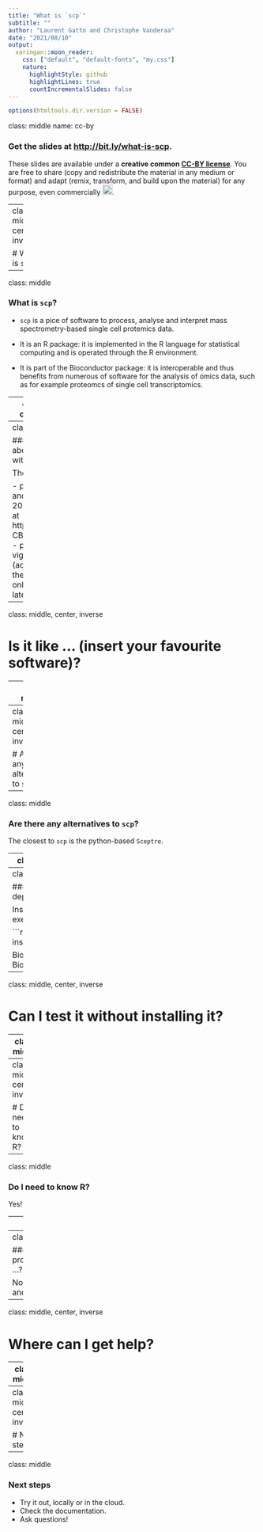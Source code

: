 ```yaml
---
title: "What is `scp`"
subtitle: ""
author: "Laurent Gatto and Christophe Vanderaa"
date: "2021/08/10"
output:
  xaringan::moon_reader:
    css: ["default", "default-fonts", "my.css"]
    nature:
      highlightStyle: github
      highlightLines: true
      countIncrementalSlides: false
---
```


```r
options(htmltools.dir.version = FALSE)
```

class: middle
name: cc-by

### Get the slides at [http://bit.ly/what-is-scp](http://bit.ly/what-is-scp).

These slides are available under a **creative common
[CC-BY license](http://creativecommons.org/licenses/by/4.0/)**. You are
free to share (copy and redistribute the material in any medium or
format) and adapt (remix, transform, and build upon the material) for
any purpose, even commercially
<img height="20px" alt="CC-BY" src="../img/cc1.jpg" />.


---
class: middle, center, inverse

# What is `scp`?

---

class: middle

### What is `scp`?

- `scp` is a pice of software to process, analyse and interpret mass
  spectrometry-based single cell protemics data.

- It is an R package: it is implemented in the R language for
  statistical computing and is operated through the R environment.

- It is part of the Bioconductor package: it is interoperable and thus
  benefits from numerous of software for the analysis of omics data,
  such as for example proteomcs of single cell transcriptomics.

---
class: middle, center, inverse

# How to learn about/get started with `scp`?

---
class: middle

### How to learn about/get started with `scp`?

The `scp`

- paper (Vanderaa and Gatto, bioRXiv, 2021)
- webpage at https://UCLouvain-CBIO.github.io/scp
- package vignettes (accessible from the webpage)
- online tutorial (see later)


---
class: middle, center, inverse

# Is it like ... (insert your favourite software)?

---
class: middle

### Is it like ... (insert your favourite software)?

No, `scp` will give you more flexibility than any other software and
functionality dedicated to mass spectrometry-based single cell
proteomics.

---
class: middle, center, inverse

# Are there any alternatives to `scp`?

---
class: middle

### Are there any alternatives to `scp`?

The closest to `scp` is the python-based `Sceptre`.


---
class: middle, center, inverse

# How to install `scp` (and its dependencies)?

---
class: middle

### How to install `scp` (and its dependencies)?

Install R and RStudio and execute

```r
if (!require("BiocManager"))
    install.packages("BiocManacer")

BiocManager::install("scpdata")
BiocManager::install("scp")
```


---
class: middle, center, inverse

# Can I test it without installing it?

---
class: middle

### Can I test it without installing it?

Yes!

See https://lgatto.github.io/QFeaturesScpWorkshop2021/


---
class: middle, center, inverse

# Do I need to know R?

---
class: middle

### Do I need to know R?

Yes!

---
class: middle, center, inverse

# Do I need to be a programmer/statistician/bioinformatician ...?

---
class: middle

### Do I need to be a programmer/statistician/bioinformatician ...?

No, you **only** want to be able to analyse and understand you data!

---
class: middle, center, inverse

# Where can I get help?

---
class: middle

### Where can I get help?

- The `scp` github repository: http://github.com/UCLouvain-CBIO/scp/issues
- The Bioconductor support site: http://support.bioconductor.org
- Regular workshops we teach

---
class: middle, center, inverse

# Next steps

---
class: middle

### Next steps

- Try it out, locally or in the cloud.
- Check the documentation.
- Ask questions!
